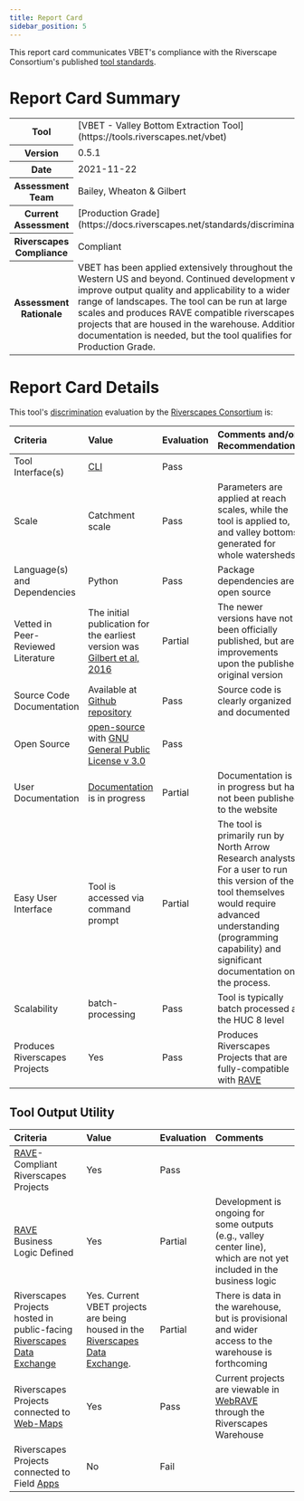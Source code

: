 ```yaml
---
title: Report Card
sidebar_position: 5
---
```


This report card communicates VBET's compliance with the Riverscape Consortium's published [tool standards](https://riverscapes.net/Tools).

# Report Card Summary

<table>
  <tr>
    <th>Tool</th>
    <td>[VBET - Valley Bottom Extraction Tool](https://tools.riverscapes.net/vbet)</td>
  </tr>
  <tr>
    <th>Version</th>
    <td>0.5.1</td>
  </tr>
  <tr>
    <th>Date</th>
    <td>2021-11-22</td>
  </tr>
  <tr>
    <th>Assessment Team</th>
    <td>Bailey, Wheaton & Gilbert</td>
  </tr>
  <tr>
    <th>Current Assessment</th>
    <td>[Production Grade](https://docs.riverscapes.net/standards/discrimination)</td>
  </tr>
  <tr>
    <th>Riverscapes Compliance</th>
    <td>Compliant</td>
  </tr>
  <tr>
    <th>Assessment Rationale</th>
    <td>VBET has been applied extensively throughout the Western US and beyond. Continued development will improve output quality and applicability to a wider range of landscapes. The tool can be run at large scales and produces RAVE compatible riverscapes projects that are housed in the warehouse. Additional documentation is needed, but the tool qualifies for a Production Grade.</td>
  </tr>
</table>

# Report Card Details

This tool's [discrimination](https://riverscapes.net/Tools/#model-discrimination) evaluation by the [Riverscapes Consortium](https://riverscapes.net) is:

| Criteria | Value | Evaluation | Comments and/or Recommendations |
| :------- | :---- | :--------  | :------------------------------ |
| Tool Interface(s) | [CLI](https://en.wikipedia.org/wiki/Command-line_interface) | Pass |  |
| Scale | Catchment scale | Pass | Parameters are applied at reach scales, while the tool is applied to, and valley bottoms generated for whole watersheds |
| Language(s) and Dependencies | Python | Pass | Package dependencies are open source |
| Vetted in Peer-Reviewed Literature | The initial publication for the earliest version was [Gilbert et al, 2016](https://www.sciencedirect.com/science/article/pii/S0098300416301935?casa_token=30MuqKWJb_sAAAAA:5PH7YWnUUGUKaaBhJGnE44uJqXq_hU8z6TUHkGrEU3WL4B4T0nj9bslVTTIKsl-cyPF67EdIUDc) | Partial | The newer versions have not been officially published, but are improvements upon the published original version |
| Source Code Documentation | Available at [Github repository](https://github.com/Riverscapes/riverscapes-tools/tree/master/packages/vbet)<i class="fa fa-github" aria-hidden="true"></i> | Pass | Source code is clearly organized and documented |
| Open Source | [open-source](https://github.com/Riverscapes/riverscapes-tools/tree/master/packages/vbet) <i class="fa fa-github" aria-hidden="true"></i> with [GNU General Public License v 3.0](https://github.com/Riverscapes/riverscapes-tools/blob/master/LICENSE) | Pass | |
| User Documentation | [Documentation](http://tools.riverscapes.net/vbet/) is in progress | Partial | Documentation is in progress but has not been published to the website |
| Easy User Interface | Tool is accessed via command prompt | Partial | The tool is primarily run by North Arrow Research analysts. For a user to run this version of the tool themselves would require advanced understanding (programming capability) and significant documentation on the process. |
| Scalability | batch-processing | Pass | Tool is typically batch processed at the HUC 8 level |
| Produces Riverscapes Projects | Yes | Pass | Produces Riverscapes Projects that are fully-compatible with [RAVE](https://rave.riverscapes.net) |

## Tool Output Utility

| Criteria | Value | Evaluation | Comments |
| :------- | :---- | :--------- | :------- |
| [RAVE](https://rave.riverscapes.net)- Compliant Riverscapes Projects | Yes | Pass | |
| [RAVE](https://rave.riverscapes.net) Business Logic Defined | Yes | Partial | Development is ongoing for some outputs (e.g., valley center line), which are not yet included in the business logic |
| Riverscapes Projects hosted in public-facing [Riverscapes Data Exchange](https://data.riverscapes.net)  | Yes. Current VBET projects are being housed in the [Riverscapes Data Exchange](https://data.riverscapes.net). | Partial | There is data in the warehouse, but is provisional and wider access to the warehouse is forthcoming |
| Riverscapes Projects connected to [Web-Maps](https://riverscapes.net/software-help/help-web) <i class="fa fa-map-o" aria-hidden="true"></i> | Yes | Pass | Current projects are viewable in [WebRAVE](https://rave.riverscapes.net/Download/install_webrave.html) through the Riverscapes Warehouse |
| Riverscapes Projects connected to Field [Apps](https://docs.riverscapes.net/category/products) | No | Fail |  |